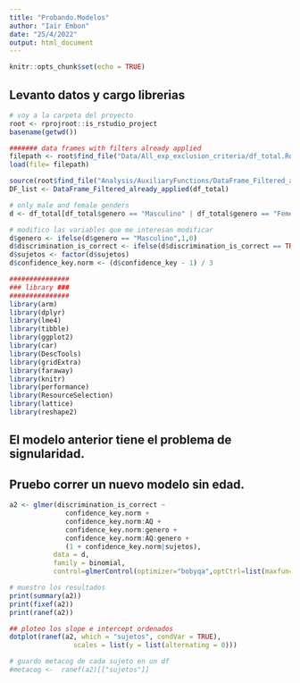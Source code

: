 ```yaml
---
title: "Probando.Modelos"
author: "Iair Embon"
date: "25/4/2022"
output: html_document
---
```

```r
knitr::opts_chunk$set(echo = TRUE)
```

## Levanto datos y cargo librerias

```r

# voy a la carpeta del proyecto
root <- rprojroot::is_rstudio_project
basename(getwd())

####### data frames with filters already applied
filepath <- root$find_file("Data/All_exp_exclusion_criteria/df_total.Rda")
load(file= filepath)

source(root$find_file("Analysis/AuxiliaryFunctions/DataFrame_Filtered_already_applied.R"))
DF_list <- DataFrame_Filtered_already_applied(df_total)

# only male and female genders
d <- df_total[df_total$genero == "Masculino" | df_total$genero == "Femenino",]

# modifico las variables que me interesan modificar
d$genero <- ifelse(d$genero == "Masculino",1,0)
d$discrimination_is_correct <- ifelse(d$discrimination_is_correct == TRUE, 1, 0)
d$sujetos <- factor(d$sujetos)
d$confidence_key.norm <- (d$confidence_key - 1) / 3 

###############
### library ###
###############
library(arm)
library(dplyr)
library(lme4)
library(tibble)
library(ggplot2)
library(car)
library(DescTools)
library(gridExtra)
library(faraway)
library(knitr)
library(performance)
library(ResourceSelection)
library(lattice)
library(reshape2)
```



## El modelo anterior tiene el problema de signularidad. 
## Pruebo correr un nuevo modelo sin edad. 

```r
a2 <- glmer(discrimination_is_correct ~ 
              confidence_key.norm +
              confidence_key.norm:AQ +
              confidence_key.norm:genero +
              confidence_key.norm:AQ:genero +
              (1 + confidence_key.norm|sujetos),
           data = d,
           family = binomial,
           control=glmerControl(optimizer="bobyqa",optCtrl=list(maxfun=2e5)))

# muestro los resultados
print(summary(a2))
print(fixef(a2))
print(ranef(a2))  

## ploteo los slope e intercept ordenados 
dotplot(ranef(a2, which = "sujetos", condVar = TRUE), 
                scales = list(y = list(alternating = 0)))

# guardo metacog de cada sujeto en un df
#metacog <-  ranef(a2)[["sujetos"]]
```
